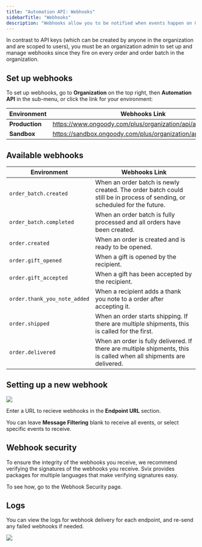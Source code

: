 ```yaml
---
title: "Automation API: Webhooks"
sidebarTitle: "Webhooks"
description: "Webhooks allow you to be notified when events happen on Goody orders and order batches. You can subscribe to all webhooks, or a subset of them. Webhooks are sent by the Svix platform."
---
```


In contrast to API keys (which can be created by anyone in the organization and are scoped to users), you must be an organization admin to set up and manage webhooks since they fire on every order and order batch in the organization.

## Set up webhooks

To set up webhooks, go to **Organization** on the top right, then **Automation API** in the sub-menu, or click the link for your environment:

| Environment    | Webhooks Link                                                |
| -------------- | ------------------------------------------------------------ |
| **Production** | https://www.ongoody.com/plus/organization/api/automation     |
| **Sandbox**    | https://sandbox.ongoody.com/plus/organization/api/automation |

## Available webhooks

| Environment                  | Webhooks Link                                                                                                            |
| ---------------------------- | ------------------------------------------------------------------------------------------------------------------------ |
| `order_batch.created`        | When an order batch is newly created. The order batch could still be in process of sending, or scheduled for the future. |
| `order_batch.completed`      | When an order batch is fully processed and all orders have been created.                                                 |
| `order.created`              | When an order is created and is ready to be opened.                                                                      |
| `order.gift_opened`          | When a gift is opened by the recipient.                                                                                  |
| `order.gift_accepted`        | When a gift has been accepted by the recipient.                                                                          |
| `order.thank_you_note_added` | When a recipient adds a thank you note to a order after accepting it.                                                    |
| `order.shipped`              | When an order starts shipping. If there are multiple shipments, this is called for the first.                            |
| `order.delivered`            | When an order is fully delivered. If there are multiple shipments, this is called when all shipments are delivered.      |

## Setting up a new webhook

![](/images/new-webhooks.png)

Enter a URL to recieve webhooks in the **Endpoint URL** section.

You can leave **Message Filtering** blank to receive all events, or select specific events to receive.

## Webhook security

To ensure the integrity of the webhooks you receive, we recommend verifying the signatures of the webhooks you receive. Svix provides packages for multiple languages that make verifying signatures easy.

To see how, go to the Webhook Security page.

## Logs

You can view the logs for webhook delivery for each endpoint, and re-send any failed webhooks if needed.

![](/images/logs.png)
